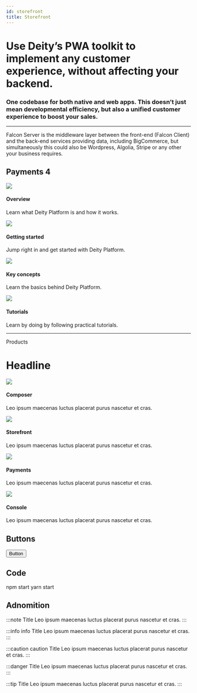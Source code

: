 ```yaml
---
id: storefront
title: Storefront
---
```



<h1>
  Use Deity’s PWA toolkit to implement any customer experience, without affecting your backend.
</h1>
<h3>
  One codebase for both native and web apps. This doesn’t just mean developmental efficiency, but also a unified
  customer experience to boost your sales.
</h3>

<hr />

Falcon Server is the middleware layer between the front-end (Falcon Client) and the back-end services providing data, including BigCommerce, but simultaneously this could also be Wordpress, Algolia, Stripe or any other your business requires.

## Payments <Badge variant="green">4</Badge>

<div className="flex mb100">
  <Card to="/#">
    <img src="/img/icons/rings.svg" />
    <h4>Overview</h4>
    <p>Learn what Deity Platform is and how it works.</p>
  </Card>
  <Card to="/#">
    <img src="/img/icons/lightning.svg" />
    <h4>Getting started</h4>
    <p>Jump right in and get started with Deity Platform.</p>
  </Card>
  <Card to="/#">
    <img src="/img/icons/info.svg" />
    <h4>Key concepts</h4>
    <p>Learn the basics behind Deity Platform.</p>
  </Card>
  <Card to="/#">
    <img src="/img/icons/lightbulb.svg" />
    <h4>Tutorials</h4>
    <p>Learn by doing by following practical tutorials.</p>
  </Card>
</div>

<hr />

<Badge>Products</Badge>
<h1 className="mb20 headline2">Headline</h1>
<div className="flex mb100">
  <Card to="/#">
    <img src="/img/icons/ticker.svg" />
    <h4>Composer</h4>
    <p>Leo ipsum maecenas luctus placerat purus nascetur et cras.</p>
  </Card>
  <Card to="/#">
    <img src="/img/icons/data.svg" />
    <h4>Storefront</h4>
    <p>Leo ipsum maecenas luctus placerat purus nascetur et cras.</p>
  </Card>
  <Card to="/#">
    <img src="/img/icons/coins.svg" />
    <h4>Payments</h4>
    <p>Leo ipsum maecenas luctus placerat purus nascetur et cras.</p>
  </Card>
  <Card to="/#">
    <img src="/img/icons/switch.svg" />
    <h4>Console</h4>
    <p>Leo ipsum maecenas luctus placerat purus nascetur et cras.</p>
  </Card>
</div>

## Buttons

<Button target="_blank" href="#">
  Button
</Button>

## Code

<TabsContainer title="Code snippet with tabs">
  <Tabs
    variant="secondary"
    defaultValue="npm"
    values={[
      { label: 'NPM', value: 'npm' },
      { label: 'Yarn', value: 'yarn' }
    ]}
  >
    <TabItem value="npm">
      <CodeBlock language="bash">npm start</CodeBlock>
    </TabItem>
    <TabItem value="yarn">
      <CodeBlock language="bash">yarn start</CodeBlock>
    </TabItem>
  </Tabs>
</TabsContainer>

## Adnomition

:::note Title
Leo ipsum maecenas luctus placerat purus nascetur et cras.
:::

:::info info Title
Leo ipsum maecenas luctus placerat purus nascetur et cras.
:::

:::caution caution Title
Leo ipsum maecenas luctus placerat purus nascetur et cras.
:::

:::danger Title
Leo ipsum maecenas luctus placerat purus nascetur et cras.
:::

:::tip Title
Leo ipsum maecenas luctus placerat purus nascetur et cras.
:::
